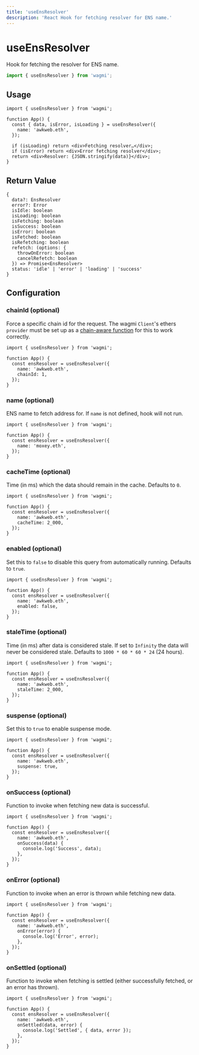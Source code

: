 ```yaml
---
title: 'useEnsResolver'
description: 'React Hook for fetching resolver for ENS name.'
---
```


# useEnsResolver

Hook for fetching the resolver for ENS name.

```ts
import { useEnsResolver } from 'wagmi';
```

## Usage

```tsx
import { useEnsResolver } from 'wagmi';

function App() {
  const { data, isError, isLoading } = useEnsResolver({
    name: 'awkweb.eth',
  });

  if (isLoading) return <div>Fetching resolver…</div>;
  if (isError) return <div>Error fetching resolver</div>;
  return <div>Resolver: {JSON.stringify(data)}</div>;
}
```

## Return Value

```tsx
{
  data?: EnsResolver
  error?: Error
  isIdle: boolean
  isLoading: boolean
  isFetching: boolean
  isSuccess: boolean
  isError: boolean
  isFetched: boolean
  isRefetching: boolean
  refetch: (options: {
    throwOnError: boolean
    cancelRefetch: boolean
  }) => Promise<EnsResolver>
  status: 'idle' | 'error' | 'loading' | 'success'
}
```

## Configuration

### chainId (optional)

Force a specific chain id for the request. The wagmi `Client`'s ethers `provider` must be set up as a [chain-aware function](/docs/client#provider-optional) for this to work correctly.

```tsx {6}
import { useEnsResolver } from 'wagmi';

function App() {
  const ensResolver = useEnsResolver({
    name: 'awkweb.eth',
    chainId: 1,
  });
}
```

### name (optional)

ENS name to fetch address for. If `name` is not defined, hook will not run.

```tsx {5}
import { useEnsResolver } from 'wagmi';

function App() {
  const ensResolver = useEnsResolver({
    name: 'moxey.eth',
  });
}
```

### cacheTime (optional)

Time (in ms) which the data should remain in the cache. Defaults to `0`.

```tsx {6}
import { useEnsResolver } from 'wagmi';

function App() {
  const ensResolver = useEnsResolver({
    name: 'awkweb.eth',
    cacheTime: 2_000,
  });
}
```

### enabled (optional)

Set this to `false` to disable this query from automatically running. Defaults to `true`.

```tsx {6}
import { useEnsResolver } from 'wagmi';

function App() {
  const ensResolver = useEnsResolver({
    name: 'awkweb.eth',
    enabled: false,
  });
}
```

### staleTime (optional)

Time (in ms) after data is considered stale. If set to `Infinity` the data will never be considered stale. Defaults to `1000 * 60 * 60 * 24` (24 hours).

```tsx {6}
import { useEnsResolver } from 'wagmi';

function App() {
  const ensResolver = useEnsResolver({
    name: 'awkweb.eth',
    staleTime: 2_000,
  });
}
```

### suspense (optional)

Set this to `true` to enable suspense mode.

```tsx {6}
import { useEnsResolver } from 'wagmi';

function App() {
  const ensResolver = useEnsResolver({
    name: 'awkweb.eth',
    suspense: true,
  });
}
```

### onSuccess (optional)

Function to invoke when fetching new data is successful.

```tsx {6-8}
import { useEnsResolver } from 'wagmi';

function App() {
  const ensResolver = useEnsResolver({
    name: 'awkweb.eth',
    onSuccess(data) {
      console.log('Success', data);
    },
  });
}
```

### onError (optional)

Function to invoke when an error is thrown while fetching new data.

```tsx {6-8}
import { useEnsResolver } from 'wagmi';

function App() {
  const ensResolver = useEnsResolver({
    name: 'awkweb.eth',
    onError(error) {
      console.log('Error', error);
    },
  });
}
```

### onSettled (optional)

Function to invoke when fetching is settled (either successfully fetched, or an error has thrown).

```tsx {6-8}
import { useEnsResolver } from 'wagmi';

function App() {
  const ensResolver = useEnsResolver({
    name: 'awkweb.eth',
    onSettled(data, error) {
      console.log('Settled', { data, error });
    },
  });
}
```
